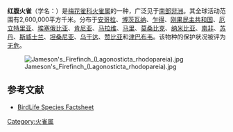 {{Speciesbox
| name = 红腹火雀
| image = Female Jamesons Firefinch (Lagonosticta rhodopareia).jpg 
| image_caption = 雌鸟，摄于南非[[克鲁格国家公园|克鲁格国家公园]]
| status = LC | status_system = IUCN3.1
| genus = Lagonosticta
| species = rhodopareia
| authority = ({{link-en|特奥多尔·冯·霍伊格林|Theodor von Heuglin|Heuglin}}, 1868)
}}

'''红腹火雀'''（学名：{{lang|la|''Lagonosticta rhodopareia''}}）是[[梅花雀科|梅花雀科]][[火雀属|火雀属]]的一种，广泛见于[[南部非洲|南部非洲]]。其全球活动范围有2,600,000平方千米。分布于[[安哥拉|安哥拉]]、[[博茨瓦纳|博茨瓦纳]]、[[乍得|乍得]]、[[刚果民主共和国|刚果民主共和国]]、[[厄立特里亚|厄立特里亚]]、[[埃塞俄比亚|埃塞俄比亚]]、[[肯尼亚|肯尼亚]]、[[马拉维|马拉维]]、[[马里|马里]]、[[莫桑比克|莫桑比克]]、[[纳米比亚|纳米比亚]]、[[南非|南非]]、[[苏丹|苏丹]]、[[斯威士兰|斯威士兰]]、[[坦桑尼亚|坦桑尼亚]]、[[乌干达|乌干达]]、[[赞比亚|赞比亚]]和[[津巴布韦|津巴布韦]]。该物种的保护状况被评为[[无危|无危]]。

[[File:Jameson's_Firefinch_(Lagonosticta_rhodopareia).jpg|thumb]]

== 参考文献 ==
{{IUCN2010 | assessors = BirdLife International | year = 2009 | id = 149357 | title = Lagonosticta rhodopareia | version = 2010.3 | downloaded = 2010-11-04 }}
*[http://www.birdlife.org/datazone/species/index.html?action=SpcHTMDetails.asp&sid=8636&m=0 BirdLife Species Factsheet]
{{Taxonbar|from=Q1077362}}

[[Category:火雀属|Category:火雀属]]